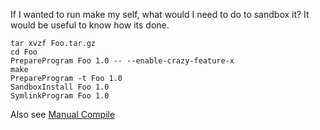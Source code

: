 If I wanted to run make my self, what would I need to do to sandbox it? It would be useful to know how its done.

<pre>
tar xvzf Foo.tar.gz
cd Foo 
PrepareProgram Foo 1.0 -- --enable-crazy-feature-x
make
PrepareProgram -t Foo 1.0
SandboxInstall Foo 1.0
SymlinkProgram Foo 1.0
</pre>
Also see [[Manual Compile]]